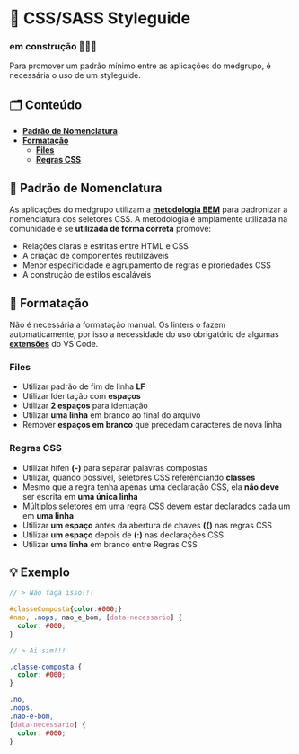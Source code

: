 
<Meta title="General/Styleguide" />

# 🦮 CSS/SASS Styleguide

### em construção 🚧🚧🚧

Para promover um padrão mínimo entre as aplicações do medgrupo, é necessária o uso de um styleguide.

## 🗂️ Conteúdo

- **[Padrão de Nomenclatura]()**
- **[Formatação]()**
  - **[Files]()**
  - **[Regras CSS]()**

## 📍 Padrão de Nomenclatura

As aplicações do medgrupo utilizam a **[metodologia BEM](http://desenv.ordomederi.com/med-components/?path=/story/conhecimento-metodologia-bem--page)** para padronizar a nomenclatura
dos seletores CSS. A metodologia é amplamente utilizada na comunidade e se **utilizada de forma correta** promove:

- Relações claras e estritas entre HTML e CSS
- A criação de componentes reutilizáveis
- Menor especificidade e agrupamento de regras e proriedades CSS
- A construção de estilos escaláveis

## 📍 Formatação

Não é necessária a formatação manual. Os linters o fazem automaticamente, por isso a necessidade do uso obrigatório de algumas
**[extensões]()** do VS Code.

### Files

- Utilizar padrão de fim de linha **LF**
- Utilizar Identação com **espaços**
- Utilizar **2 espaços** para identação
- Utilizar **uma linha** em branco ao final do arquivo
- Remover **espaços em branco** que precedam caracteres de nova linha

### Regras CSS

- Utilizar hífen **(-)** para separar palavras compostas
- Utilizar, quando possível, seletores CSS referênciando **classes**
- Mesmo que a regra tenha apenas uma declaração CSS, ela **não deve** ser escrita em **uma única linha**
- Múltiplos seletores em uma regra CSS devem estar declarados cada um em **uma linha**
- Utilizar **um espaço** antes da abertura de chaves **({)** nas regras CSS
- Utilizar **um espaço** depois de **(:)** nas declarações CSS
- Utilizar **uma linha** em branco entre Regras CSS

## 💡 Exemplo

```scss
// > Não faça isso!!!

#classeComposta{color:#000;}
#nao, .nops, nao_e_bom, [data-necessario] {
  color: #000;
}
```

```scss
// > Ai sim!!!

.classe-composta {
  color: #000;
}

.no,
.nops,
.nao-e-bom,
[data-necessario] {
  color: #000;
}
```
